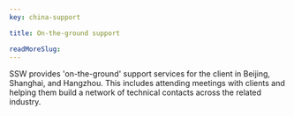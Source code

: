 ```yaml
---
key: china-support

title: On-the-ground support

readMoreSlug:
---
```


SSW provides 'on-the-ground' support services for the client in Beijing, Shanghai, and Hangzhou. This includes attending meetings with clients and helping them build a network of technical contacts across the related industry.
